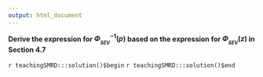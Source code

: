 ```yaml
---
output: html_document
---
```


__Derive the expression for $\Phi_{_{SEV}}^{-1}(p)$ based on the expression for $\Phi_{_{SEV}}(z)$ in Section 4.7__

`r teachingSMRD:::solution()$begin`
`r teachingSMRD:::solution()$end`
